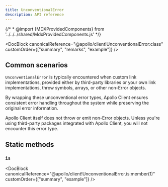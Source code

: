 ```yaml
---
title: UnconventionalError
description: API reference
---
```


{/* * @import {MDXProvidedComponents} from '../../../shared/MdxProvidedComponents.js' */}

<DocBlock
  canonicalReference="@apollo/client!UnconventionalError:class"
  customOrder={["summary", "remarks", "example"]}
/>

## Common scenarios

`UnconventionalError` is typically encountered when custom link implementations, provided either by third-party libraries or your own link implementations, throw symbols, arrays, or other non-Error objects.

By wrapping these unconventional error types, Apollo Client ensures consistent error handling throughout the system while preserving the original error information.

<Note>
  Apollo Client itself does not throw or emit non-Error objects. Unless you're
  using third-party packages integrated with Apollo Client, you will not
  encounter this error type.
</Note>

## Static methods

### `is`

<DocBlock
  canonicalReference="@apollo/client!UnconventionalError.is:member(1)"
  customOrder={["summary", "example"]}
/>
